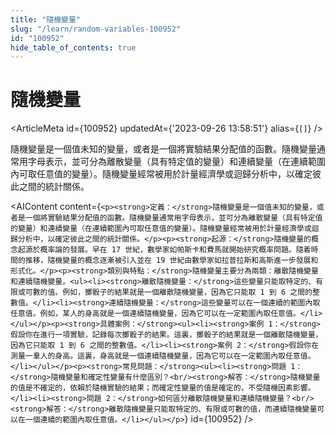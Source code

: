 ```yaml
---
title: "隨機變量"
slug: "/learn/random-variables-100952"
id: "100952"
hide_table_of_contents: true
---
```



# 隨機變量

<ArticleMeta id={100952} updatedAt={'2023-09-26 13:58:51'} alias={`[]`} />
<div className='border-solid border-b border-t-0 my-4 border-[var(--ifm-color-gray-300)]' />

隨機變量是一個值未知的變量，或者是一個將實驗結果分配值的函數。隨機變量通常用字母表示，並可分為離散變量（具有特定值的變量）和連續變量（在連續範圍內可取任意值的變量）。隨機變量經常被用於計量經濟學或迴歸分析中，以確定彼此之間的統計關係。

<AIContent content={`<p><strong>定義：</strong>隨機變量是一個值未知的變量，或者是一個將實驗結果分配值的函數。隨機變量通常用字母表示，並可分為離散變量（具有特定值的變量）和連續變量（在連續範圍內可取任意值的變量）。隨機變量經常被用於計量經濟學或迴歸分析中，以確定彼此之間的統計關係。</p><p><strong>起源：</strong>隨機變量的概念起源於概率論的發展。早在 17 世紀，數學家如帕斯卡和費馬就開始研究概率問題。隨着時間的推移，隨機變量的概念逐漸被引入並在 19 世紀由數學家如拉普拉斯和高斯進一步發展和形式化。</p><p><strong>類別與特點：</strong>隨機變量主要分為兩類：離散隨機變量和連續隨機變量。<ul><li><strong>離散隨機變量：</strong>這些變量只能取特定的、有限或可數的值。例如，擲骰子的結果就是一個離散隨機變量，因為它只能取 1 到 6 之間的整數值。</li><li><strong>連續隨機變量：</strong>這些變量可以在一個連續的範圍內取任意值。例如，某人的身高就是一個連續隨機變量，因為它可以在一定範圍內取任意值。</li></ul></p><p><strong>具體案例：</strong><ul><li><strong>案例 1：</strong>假設你在進行一項實驗，記錄每次擲骰子的結果。這裏，擲骰子的結果就是一個離散隨機變量，因為它只能取 1 到 6 之間的整數值。</li><li><strong>案例 2：</strong>假設你在測量一羣人的身高。這裏，身高就是一個連續隨機變量，因為它可以在一定範圍內取任意值。</li></ul></p><p><strong>常見問題：</strong><ul><li><strong>問題 1：</strong>隨機變量和確定性變量有什麼區別？<br/><strong>解答：</strong>隨機變量的值是不確定的，依賴於隨機實驗的結果；而確定性變量的值是確定的，不受隨機因素影響。</li><li><strong>問題 2：</strong>如何區分離散隨機變量和連續隨機變量？<br/><strong>解答：</strong>離散隨機變量只能取特定的、有限或可數的值，而連續隨機變量可以在一個連續的範圍內取任意值。</li></ul></p>`} id={100952} />
